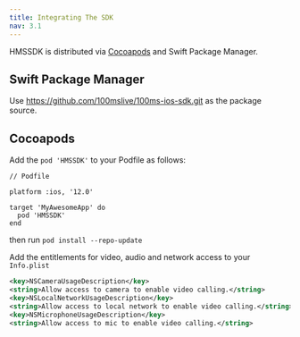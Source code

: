 ```yaml
---
title: Integrating The SDK
nav: 3.1
---
```



HMSSDK is distributed via [Cocoapods](https://cocoapods.org/) and Swift Package Manager. 

## Swift Package Manager
Use https://github.com/100mslive/100ms-ios-sdk.git as the package source.

## Cocoapods
Add the `pod 'HMSSDK'` to your Podfile as follows:
  
  ```
  // Podfile
  
  platform :ios, '12.0'

  target 'MyAwesomeApp' do
    pod 'HMSSDK'
  end
  ```

then run `pod install --repo-update`

Add the entitlements for video, audio and network access to your `Info.plist`

```xml
<key>NSCameraUsageDescription</key>
<string>Allow access to camera to enable video calling.</string>
<key>NSLocalNetworkUsageDescription</key>
<string>Allow access to local network to enable video calling.</string>
<key>NSMicrophoneUsageDescription</key>
<string>Allow access to mic to enable video calling.</string>
```
